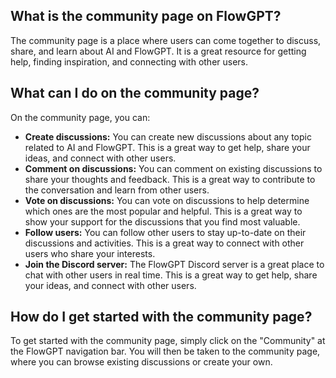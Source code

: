 ## What is the community page on FlowGPT?

The community page is a place where users can come together to discuss, share, and learn about AI and FlowGPT. It is a great resource for getting help, finding inspiration, and connecting with other users.

## What can I do on the community page?

On the community page, you can:

- **Create discussions:** You can create new discussions about any topic related to AI and FlowGPT. This is a great way to get help, share your ideas, and connect with other users.
- **Comment on discussions:** You can comment on existing discussions to share your thoughts and feedback. This is a great way to contribute to the conversation and learn from other users.
- **Vote on discussions:** You can vote on discussions to help determine which ones are the most popular and helpful. This is a great way to show your support for the discussions that you find most valuable.
- **Follow users:** You can follow other users to stay up-to-date on their discussions and activities. This is a great way to connect with other users who share your interests.
- **Join the Discord server:** The FlowGPT Discord server is a great place to chat with other users in real time. This is a great way to get help, share your ideas, and connect with other users.

## How do I get started with the community page?

To get started with the community page, simply click on the "Community" at the FlowGPT navigation bar. You will then be taken to the community page, where you can browse existing discussions or create your own.
